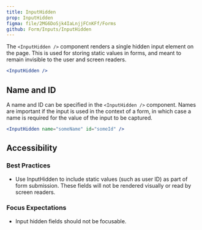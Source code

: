 ```yaml
---
title: InputHidden
prop: InputHidden
figma: file/2MG6DoSjk4IaLnjjFCnKFf/Forms
github: Form/Inputs/InputHidden
---
```


The `<InputHidden />` component renders a single hidden input element on the page. This is used for storing static values in forms, and meant to remain invisible to the user and screen readers.

```jsx
<InputHidden />
```

## Name and ID

A name and ID can be specified in the `<InputHidden />` component. Names are important if the input is used in the context of a form, in which case a name is required for the value of the input to be captured.

```jsx
<InputHidden name="someName" id="someId" />
```

## Accessibility

### Best Practices

- Use InputHidden to include static values (such as user ID) as part of form submission. These fields will not be rendered visually or read by screen readers.

### Focus Expectations

- Input hidden fields should not be focusable.
